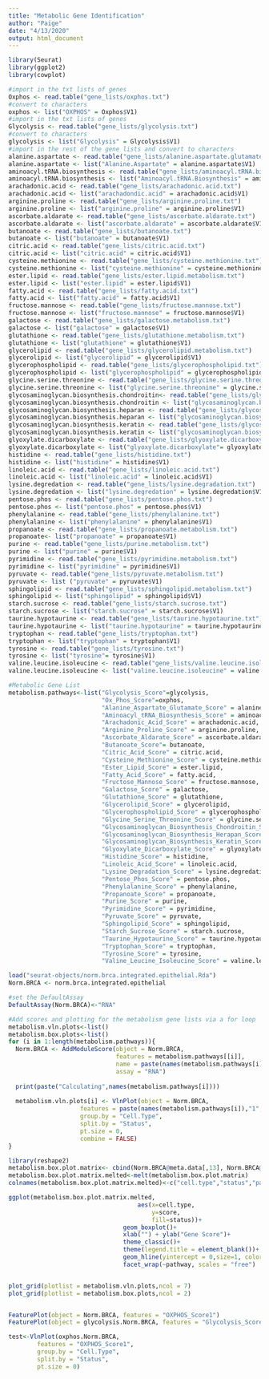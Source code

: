 ```yaml
---
title: "Metabolic Gene Identification"
author: "Paige"
date: "4/13/2020"
output: html_document
---
```


```r
library(Seurat)
library(ggplot2)
library(cowplot)
```

```r
#import in the txt lists of genes 
Oxphos <- read.table("gene_lists/oxphos.txt")
#convert to characters  
oxphos <- list("OXPHOS" = Oxphos$V1)
#import in the txt lists of genes 
Glycolysis <- read.table("gene_lists/glycolysis.txt")
#convert to characters  
glycolysis <- list("Glycolysis" = Glycolysis$V1)
#import in the rest of the gene lists and convert to characters
alanine.aspartate <- read.table("gene_lists/alanine.aspartate.glutamate.txt")
alanine.aspartate <- list("Alanine.Aspartate" = alanine.aspartate$V1)
aminoacyl.tRNA.biosynthesis <- read.table("gene_lists/aminoacyl.tRNA.biosynthesis.txt")
aminoacyl.tRNA.biosynthesis <- list("Aminoacyl.tRNA.Biosynthesis" = aminoacyl.tRNA.biosynthesis$V1)
arachadonic.acid <- read.table("gene_lists/arachadonic.acid.txt")
arachadonic.acid <- list("arachadondic.acid" = arachadonic.acid$V1)
arginine.proline <- read.table("gene_lists/arginine.proline.txt")
arginine.proline <- list("arginine.proline" = arginine.proline$V1)
ascorbate.aldarate <- read.table("gene_lists/ascorbate.aldarate.txt")
ascorbate.aldarate <- list("ascorbate.aldarate" = ascorbate.aldarate$V1)
butanoate <- read.table("gene_lists/butanoate.txt")
butanoate <- list("butanoate" = butanoate$V1)
citric.acid <- read.table("gene_lists/citric.acid.txt")
citric.acid <- list("citric.acid" = citric.acid$V1)
cysteine.methionine <- read.table("gene_lists/cysteine.methionine.txt")
cysteine.methionine <- list("cysteine.methionine" = cysteine.methionine$V1)
ester.lipid <- read.table("gene_lists/ester.lipid.metabolism.txt")
ester.lipid <- list("ester.lipid" = ester.lipid$V1)
fatty.acid <- read.table("gene_lists/fatty.acid.txt")
fatty.acid <- list("fatty.acid" = fatty.acid$V1)
fructose.mannose <- read.table("gene_lists/fructose.mannose.txt")
fructose.mannose <- list("fructose.mannose" = fructose.mannose$V1)
galactose <- read.table("gene_lists/galactose.metabolism.txt")
galactose <- list("galactose" = galactose$V1)
glutathione <- read.table("gene_lists/glutathione.metabolism.txt")
glutathione <- list("glutathione" = glutathione$V1)
glycerolipid <- read.table("gene_lists/glycerolipid.metabolism.txt")
glycerolipid <- list("glycerolipid" = glycerolipid$V1)
glycerophospholipid <- read.table("gene_lists/glycerophospholipid.txt")
glycerophospholipid <- list("glycerophospholipid" = glycerophospholipid$V1)
glycine.serine.threonine <- read.table("gene_lists/glycine.serine.threonine.txt")
glycine.serine.threonine <- list("glycine.serine.threonine" = glycine.serine.threonine$V1)
glycosaminoglycan.biosynthesis.chondroitin<- read.table("gene_lists/glycosaminoglycan.biosynthesis.chondroitin.txt")
glycosaminoglycan.biosynthesis.chondroitin <- list("glycosaminoglycan.biosynthesis.chondroitin" = glycosaminoglycan.biosynthesis.chondroitin$V1)
glycosaminoglycan.biosynthesis.heparan <- read.table("gene_lists/glycosaminoglycan.biosynthesis.heparan.txt")
glycosaminoglycan.biosynthesis.heparan <- list("glycosaminoglycan.biosynthesis.heparan" = glycosaminoglycan.biosynthesis.heparan$V1)
glycosaminoglycan.biosynthesis.keratin <- read.table("gene_lists/glycosaminoglycan.biosynthesis.keratin.txt")
glycosaminoglycan.biosynthesis.keratin <- list("glycosaminoglycan.biosynthesis.keratin" = glycosaminoglycan.biosynthesis.keratin$V1)
glyoxylate.dicarboxylate <- read.table("gene_lists/glyoxylate.dicarboxylate.txt") 
glyoxylate.dicarboxylate <- list("glyoxylate.dicarboxylate"= glyoxylate.dicarboxylate$V1)
histidine <- read.table("gene_lists/histidine.txt")
histidine <- list("histidine" = histidine$V1)
linoleic.acid <- read.table("gene_lists/linoleic.acid.txt")
linoleic.acid <- list("linoleic.acid" = linoleic.acid$V1)
lysine.degredation <- read.table("gene_lists/lysine.degradation.txt")
lysine.degredation <- list("lysine.degredation" = lysine.degredation$V1)
pentose.phos <- read.table("gene_lists/pentose.phos.txt")
pentose.phos <- list("pentose.phos" = pentose.phos$V1)
phenylalanine <- read.table("gene_lists/phenylalanine.txt")
phenylalanine <- list("phenylalanine" = phenylalanine$V1)
propanoate <- read.table("gene_lists/propanoate.metabolism.txt")
propanoate<- list("propanoate" = propanoate$V1)
purine <- read.table("gene_lists/purine.metabolism.txt")
purine <- list("purine" = purine$V1)
pyrimidine <- read.table("gene_lists/pyrimidine.metabolism.txt")
pyrimidine <- list("pyrimidine" = pyrimidine$V1)
pyruvate <- read.table("gene_lists/pyruvate.metabolism.txt")
pyruvate <- list ("pyruvate" = pyruvate$V1)
sphingolipid <- read.table("gene_lists/sphingolipid.metabolism.txt")
sphingolipid <- list("sphingolipid" = sphingolipid$V1)
starch.sucrose <- read.table("gene_lists/starch.sucrose.txt")
starch.sucrose <- list("starch.sucrose" = starch.sucrose$V1)
taurine.hypotaurine <- read.table("gene_lists/taurine.hypotaurine.txt")
taurine.hypotaurine <- list("taurine.hypotaurine" = taurine.hypotaurine$V1)
tryptophan <- read.table("gene_lists/tryptophan.txt")
tryptophan <- list("tryptophan" = tryptophan$V1)
tyrosine <- read.table("gene_lists/tyrosine.txt")
tyrosine <- list("tyrosine"= tyrosine$V1)
valine.leucine.isoleucine <- read.table("gene_lists/valine.leucine.isoleucine.txt")
valine.leucine.isoleucine <- list("valine.leucine.isoleucine" = valine.leucine.isoleucine$V1)

#Metabolic Gene List
metabolism.pathways<-list("Glycolysis_Score"=glycolysis, 
                          "Ox_Phos_Score"=oxphos, 
                          "Alanine_Aspartate_Glutamate_Score" = alanine.aspartate, 
                          "Aminoacyl_tRNA_Biosynthesis_Score" = aminoacyl.tRNA.biosynthesis, 
                          "Arachadonic_Acid_Score" = arachadonic.acid, 
                          "Arginine_Proline_Score" = arginine.proline, 
                          "Ascorbate_Aldarate_Score" = ascorbate.aldarate, 
                          "Butanoate_Score"= butanoate, 
                          "Citric_Acid_Score" = citric.acid, 
                          "Cysteine_Methionine_Score" = cysteine.methionine, 
                          "Ester_Lipid_Score" = ester.lipid, 
                          "Fatty_Acid_Score" = fatty.acid, 
                          "Fructose_Mannose_Score" = fructose.mannose, 
                          "Galactose_Score" = galactose, 
                          "Glutathione_Score" = glutathione, 
                          "Glycerolipid_Score" = glycerolipid, 
                          "Glycerophospholipid_Score" = glycerophospholipid, 
                          "Glycine_Serine_Threonine_Score" = glycine.serine.threonine, 
                          "Glycosaminoglycan_Biosynthesis_Chondroitin_Score" = glycosaminoglycan.biosynthesis.chondroitin, 
                          "Glycosaminoglycan_Biosynthesis_Herapan_Score" = glycosaminoglycan.biosynthesis.heparan, 
                          "Glycosaminoglycan_Biosynthesis_Keratin_Score" = glycosaminoglycan.biosynthesis.keratin, 
                          "Glyoxylate_Dicarboxylate_Score" = glyoxylate.dicarboxylate, 
                          "Histidine_Score" = histidine, 
                          "Linoleic_Acid_Score" = linoleic.acid, 
                          "Lysine_Degradation_Score" = lysine.degredation, 
                          "Pentose_Phos_Score" = pentose.phos, 
                          "Phenylalanine_Score" = phenylalanine, 
                          "Propanoate_Score" = propanoate, 
                          "Purine_Score" = purine, 
                          "Pyrimidine_Score" = pyrimidine, 
                          "Pyruvate_Score" = pyruvate, 
                          "Sphingolipid_Score" = sphingolipid, 
                          "Starch_Sucrose_Score" = starch.sucrose, 
                          "Taurine_Hypotaurine_Score" = taurine.hypotaurine, 
                          "Tryptophan_Score" = tryptophan, 
                          "Tyrosine_Score" = tyrosine, 
                          "Valine_Leucine_Isoleucine_Score" = valine.leucine.isoleucine)
```

```r
load("seurat-objects/norm.brca.integrated.epithelial.Rda")
Norm.BRCA <- norm.brca.integrated.epithelial
```
```r
#set the DefaultAssay 
DefaultAssay(Norm.BRCA)<-"RNA"

#Add scores and plotting for the metabolism gene lists via a for loop
metabolism.vln.plots<-list()
metabolism.box.plots<-list()
for (i in 1:length(metabolism.pathways)){
  Norm.BRCA <- AddModuleScore(object = Norm.BRCA,
                              features = metabolism.pathways[[i]],
                              name = paste(names(metabolism.pathways[i])),
                              assay = "RNA")
  
  print(paste("Calculating",names(metabolism.pathways[i])))
  
  metabolism.vln.plots[i] <- VlnPlot(object = Norm.BRCA,
                    features = paste(names(metabolism.pathways[i]),"1",sep = ""),
                    group.by = "Cell.Type",
                    split.by = "Status",
                    pt.size = 0,
                    combine = FALSE)
}

library(reshape2)
metabolism.box.plot.matrix<- cbind(Norm.BRCA@meta.data[,13], Norm.BRCA@meta.data[,8], Norm.BRCA@meta.data[,33:69])
metabolism.box.plot.matrix.melted<-melt(metabolism.box.plot.matrix)
colnames(metabolism.box.plot.matrix.melted)<-c("cell.type","status","pathway","score")

ggplot(metabolism.box.plot.matrix.melted,
                                    aes(x=cell.type,
                                        y=score,
                                        fill=status))+
                                geom_boxplot()+
                                xlab("") + ylab("Gene Score")+
                                theme_classic()+
                                theme(legend.title = element_blank())+
                                geom_hline(yintercept = 0,size=1, color="black")+
                                facet_wrap(~pathway, scales = "free")


plot_grid(plotlist = metabolism.vln.plots,ncol = 7)
plot_grid(plotlist = metabolism.box.plots,ncol = 2)


FeaturePlot(object = Norm.BRCA, features = "OXPHOS_Score1")
FeaturePlot(object = glycolysis.Norm.BRCA, features = "Glycolysis_Score1")

test<-VlnPlot(oxphos.Norm.BRCA, 
        features = "OXPHOS_Score1",
        group.by = "Cell.Type",
        split.by = "Status",
        pt.size = 0)

```
